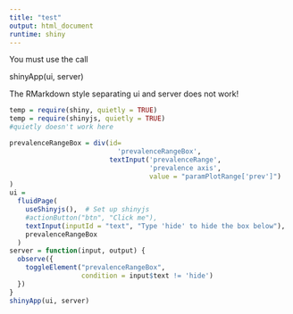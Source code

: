 ```yaml
---
title: "test"
output: html_document
runtime: shiny
---
```

You must use the call

shinyApp(ui, server)

The RMarkdown style separating ui and server does not work!

```r
temp = require(shiny, quietly = TRUE)
temp = require(shinyjs, quietly = TRUE)
#quietly doesn't work here
```

```r
prevalenceRangeBox = div(id=
                           'prevalenceRangeBox',
                         textInput('prevalenceRange',
                                   'prevalence axis',
                                   value = "paramPlotRange['prev']")
)
ui = 
  fluidPage(
    useShinyjs(),  # Set up shinyjs
    #actionButton("btn", "Click me"),
    textInput(inputId = "text", "Type 'hide' to hide the box below"),
    prevalenceRangeBox
  )
server = function(input, output) {
  observe({
    toggleElement("prevalenceRangeBox",
                  condition = input$text != 'hide')
  })
}
shinyApp(ui, server)

```
